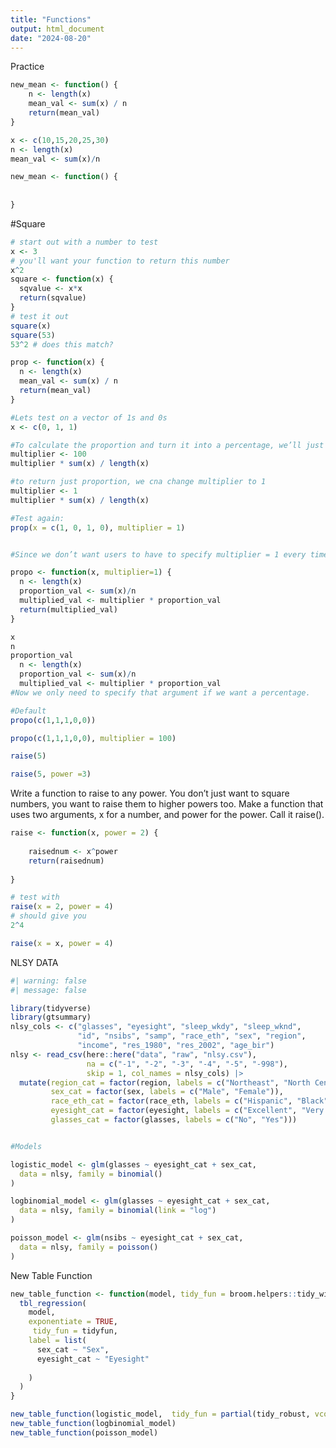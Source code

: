 ```yaml
---
title: "Functions"
output: html_document
date: "2024-08-20"
---
```


Practice
```r

new_mean <- function() {
	n <- length(x)
	mean_val <- sum(x) / n
	return(mean_val)
}

x <- c(10,15,20,25,30)
n <- length(x)
mean_val <- sum(x)/n

new_mean <- function() {
	
	
}
```


#Square
```r
# start out with a number to test
x <- 3
# you'll want your function to return this number
x^2
square <- function(x) {
  sqvalue <- x*x
  return(sqvalue)
}
# test it out
square(x)
square(53)
53^2 # does this match?
```

```r
prop <- function(x) {
  n <- length(x)
  mean_val <- sum(x) / n
  return(mean_val)
}

#Lets test on a vector of 1s and 0s
x <- c(0, 1, 1)

#To calculate the proportion and turn it into a percentage, we’ll just multiply the mean by 100.
multiplier <- 100
multiplier * sum(x) / length(x)

#to return just proportion, we cna change multiplier to 1
multiplier <- 1
multiplier * sum(x) / length(x)

#Test again:
prop(x = c(1, 0, 1, 0), multiplier = 1)


#Since we don’t want users to have to specify multiplier = 1 every time they just want a proportion, we can set it as a default.

propo <- function(x, multiplier=1) {
  n <- length(x)
  proportion_val <- sum(x)/n
  multiplied_val <- multiplier * proportion_val
  return(multiplied_val)
}

x
n
proportion_val
  n <- length(x)
  proportion_val <- sum(x)/n
  multiplied_val <- multiplier * proportion_val
#Now we only need to specify that argument if we want a percentage.

#Default
propo(c(1,1,1,0,0))

propo(c(1,1,1,0,0), multiplier = 100)

raise(5)

raise(5, power =3)


```
Write a function to raise to any power. You don’t just want to square numbers, you want to raise them to higher powers too. Make a function that uses two arguments, x for a number, and power for the power. Call it raise().
```r

raise <- function(x, power = 2) {
	
	raisednum <- x^power
	return(raisednum)
  
}

# test with
raise(x = 2, power = 4)
# should give you
2^4

raise(x = x, power = 4)

```

NLSY DATA
```r
#| warning: false
#| message: false

library(tidyverse)
library(gtsummary)
nlsy_cols <- c("glasses", "eyesight", "sleep_wkdy", "sleep_wknd", 
               "id", "nsibs", "samp", "race_eth", "sex", "region", 
               "income", "res_1980", "res_2002", "age_bir")
nlsy <- read_csv(here::here("data", "raw", "nlsy.csv"), 
                 na = c("-1", "-2", "-3", "-4", "-5", "-998"),
                 skip = 1, col_names = nlsy_cols) |> 
  mutate(region_cat = factor(region, labels = c("Northeast", "North Central", "South", "West")),
         sex_cat = factor(sex, labels = c("Male", "Female")),
         race_eth_cat = factor(race_eth, labels = c("Hispanic", "Black", "Non-Black, Non-Hispanic")),
         eyesight_cat = factor(eyesight, labels = c("Excellent", "Very good", "Good", "Fair", "Poor")),
         glasses_cat = factor(glasses, labels = c("No", "Yes"))) 


#Models

logistic_model <- glm(glasses ~ eyesight_cat + sex_cat,
  data = nlsy, family = binomial()
)

logbinomial_model <- glm(glasses ~ eyesight_cat + sex_cat,
  data = nlsy, family = binomial(link = "log")
)

poisson_model <- glm(nsibs ~ eyesight_cat + sex_cat,
  data = nlsy, family = poisson()
)


```




New Table Function

```r
new_table_function <- function(model, tidy_fun = broom.helpers::tidy_with_broom_or_parameters) {
  tbl_regression(
    model,
    exponentiate = TRUE,
     tidy_fun = tidyfun,
    label = list(
      sex_cat ~ "Sex",
      eyesight_cat ~ "Eyesight"
      
    )
  )
}

new_table_function(logistic_model,  tidy_fun = partial(tidy_robust, vcov = "HC1")) #not default tidyfun
new_table_function(logbinomial_model)
new_table_function(poisson_model)
```

